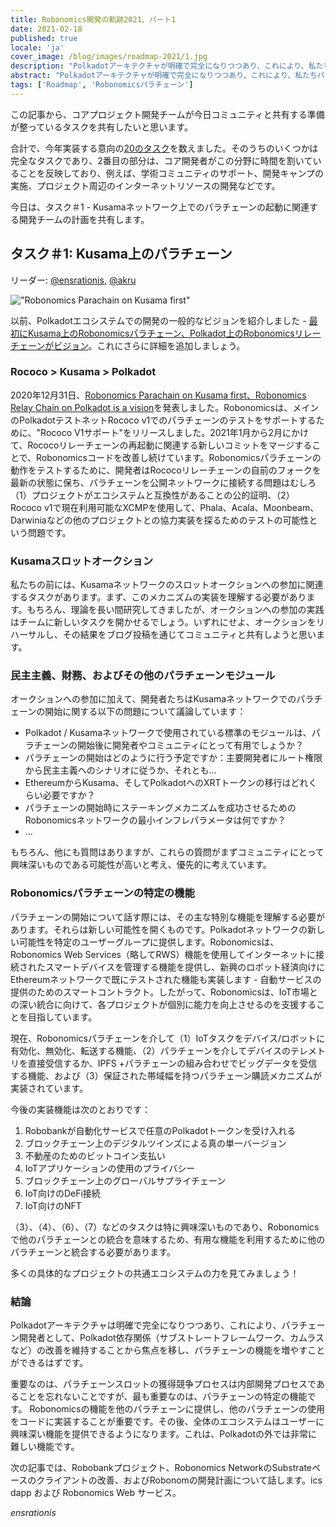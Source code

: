 ```yaml
---
title: Robonomics開発の軌跡2021、パート1
date: 2021-02-18
published: true
locale: 'ja'
cover_image: /blog/images/roadmap-2021/1.jpg
description: "Polkadotアーキテクチャが明確で完全になりつつあり、これにより、私たちパラチェーン開発者は、Polkadotの依存関係（サブストレートフレームワーク、カムルスなど）の改善を維持することから焦点を移し、パラチェーンの機能を増やすことに取り組むことができるはずです。"
abstract: "Polkadotアーキテクチャが明確で完全になりつつあり、これにより、私たちパラチェーン開発者は、Polkadotの依存関係（サブストレートフレームワーク、カムルスなど）の改善を維持することから焦点を移し、パラチェーンの機能を増やすことに取り組むことができるはずです。"
tags: ['Roadmap', 'Robonomicsパラチェーン']
---
```


この記事から、コアプロジェクト開発チームが今日コミュニティと共有する準備が整っているタスクを共有したいと思います。

合計で、今年実装する意向の[20のタスク](https://github.com/orgs/airalab/projects/7)を数えました。そのうちのいくつかは完全なタスクであり、2番目の部分は、コア開発者がこの分野に時間を割いていることを反映しており、例えば、学術コミュニティのサポート、開発キャンプの実施、プロジェクト周辺のインターネットリソースの開発などです。

今日は、タスク＃1 - Kusamaネットワーク上でのパラチェーンの起動に関連する開発チームの計画を共有します。

## タスク＃1: Kusama上のパラチェーン
リーダー: [@ensrationis](https://scholar.google.com/citations?user=0c53yygAAAAJ&hl=en), [@akru](https://github.com/akru)

!["Robonomics Parachain on Kusama first"](/blog/images/robonomics-parachain-lease-offering/Robonomics_Parachain-web.jpg)

以前、Polkadotエコシステムでの開発の一般的なビジョンを紹介しました - [最初にKusama上のRobonomicsパラチェーン、Polkadot上のRobonomicsリレーチェーンがビジョン](https://robonomics.network/blog/robonomics-parachain-lease-offering/)。これにさらに詳細を追加しましょう。

### Rococo > Kusama > Polkadot 

2020年12月31日、[Robonomics Parachain on Kusama first、Robonomics Relay Chain on Polkadot is a vision](https://robonomics.network/blog/robonomics-parachain-lease-offering/)を発表しました。Robonomicsは、メインのPolkadotテストネットRococo v1でのパラチェーンのテストをサポートするために、"Rococo V1サポート"をリリースしました。2021年1月から2月にかけて、Rococoリレーチェーンの再起動に関連する新しいコミットをマージすることで、Robonomicsコードを改善し続けています。Robonomicsパラチェーンの動作をテストするために、開発者はRococoリレーチェーンの自前のフォークを最新の状態に保ち、パラチェーンを公開ネットワークに接続する問題はむしろ（1）プロジェクトがエコシステムと互換性があることの公的証明、（2）Rococo v1で現在利用可能なXCMPを使用して、Phala、Acala、Moonbeam、Darwiniaなどの他のプロジェクトとの協力実装を探るためのテストの可能性という問題です。

### Kusamaスロットオークション

私たちの前には、Kusamaネットワークのスロットオークションへの参加に関連するタスクがあります。まず、このメカニズムの実装を理解する必要があります。もちろん、理論を長い間研究してきましたが、オークションへの参加の実践はチームに新しいタスクを開かせるでしょう。いずれにせよ、オークションをリハーサルし、その結果をブログ投稿を通じてコミュニティと共有しようと思います。

### 民主主義、財務、およびその他のパラチェーンモジュール

オークションへの参加に加えて、開発者たちはKusamaネットワークでのパラチェーンの開始に関する以下の問題について議論しています：

- Polkadot / Kusamaネットワークで使用されている標準のモジュールは、パラチェーンの開始後に開発者やコミュニティにとって有用でしょうか？
- パラチェーンの開始はどのように行う予定ですか：主要開発者にルート権限から民主主義へのシナリオに従うか、それとも…
- EthereumからKusama、そしてPolkadotへのXRTトークンの移行はどれくらい必要ですか？
- パラチェーンの開始時にステーキングメカニズムを成功させるためのRobonomicsネットワークの最小インフレパラメータは何ですか？
- …

もちろん、他にも質問はありますが、これらの質問がまずコミュニティにとって興味深いものである可能性が高いと考え、優先的に考えています。

### Robonomicsパラチェーンの特定の機能

パラチェーンの開始について話す際には、その主な特別な機能を理解する必要があります。それらは新しい可能性を開くものです。Polkadotネットワークの新しい可能性を特定のユーザーグループに提供します。Robonomicsは、Robonomics Web Services（略してRWS）機能を使用してインターネットに接続されたスマートデバイスを管理する機能を提供し、新興のロボット経済向けにEthereumネットワークで既にテストされた機能も実装します - 自動サービスの提供のためのスマートコントラクト。したがって、Robonomicsは、IoT市場との深い統合に向けて、各プロジェクトが個別に能力を向上させるのを支援することを目指しています。

現在、Robonomicsパラチェーンを介して（1）IoTタスクをデバイス/ロボットに有効化、無効化、転送する機能、（2）パラチェーンを介してデバイスのテレメトリを直接受信するか、IPFS +パラチェーンの組み合わせでビッグデータを受信する機能、および（3）保証された帯域幅を持つパラチェーン購読メカニズムが実装されています。

今後の実装機能は次のとおりです：

1. Robobankが自動化サービスで任意のPolkadotトークンを受け入れる
2. ブロックチェーン上のデジタルツインズによる真の単一バージョン
3. 不動産のためのビットコイン支払い
4. IoTアプリケーションの使用のプライバシー
5. ブロックチェーン上のグローバルサプライチェーン
6. IoT向けのDeFi接続
7. IoT向けのNFT

（3）、（4）、（6）、（7）などのタスクは特に興味深いものであり、Robonomicsで他のパラチェーンとの統合を意味するため、有用な機能を利用するために他のパラチェーンと統合する必要があります。

多くの具体的なプロジェクトの共通エコシステムの力を見てみましょう！

### 結論

Polkadotアーキテクチャは明確で完全になりつつあり、これにより、パラチェーン開発者として、Polkadot依存関係（サブストレートフレームワーク、カムラスなど）の改善を維持することから焦点を移し、パラチェーンの機能を増やすことができるはずです。

重要なのは、パラチェーンスロットの獲得競争プロセスは内部開発プロセスであることを忘れないことですが、最も重要なのは、パラチェーンの特定の機能です。 Robonomicsの機能を他のパラチェーンに提供し、他のパラチェーンの使用をコードに実装することが重要です。その後、全体のエコシステムはユーザーに興味深い機能を提供できるようになります。これは、Polkadotの外では非常に難しい機能です。

次の記事では、Robobankプロジェクト、Robonomics NetworkのSubstrateベースのクライアントの改善、およびRobonomの開発計画について話します。ics dapp および Robonomics Web サービス。

*ensrationis*